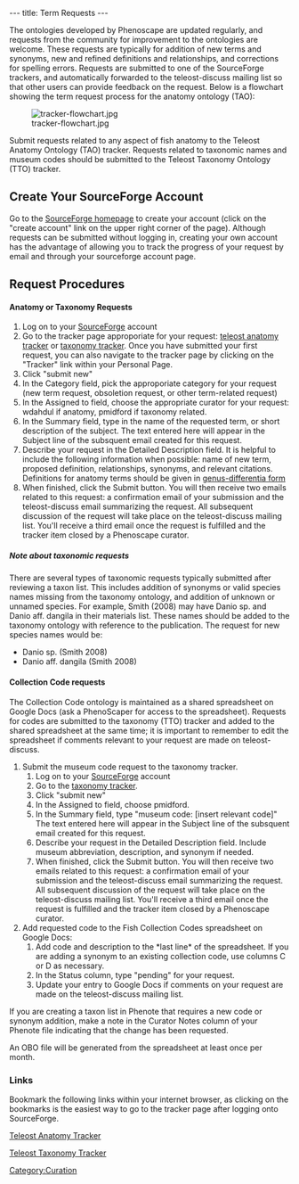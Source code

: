 ---
title: Term Requests
---

The ontologies developed by Phenoscape are updated regularly, and requests from the community for improvement to the ontologies are welcome.  These requests are typically for addition of new terms and synonyms, new and refined definitions and relationships, and corrections for spelling errors. Requests are submitted to one of the SourceForge trackers, and automatically forwarded to the teleost-discuss mailing list so that other users can provide feedback on the request. Below is a flowchart showing the term request process for the anatomy ontology (TAO):

[[Image:tracker-flowchart.jpg]]

Submit requests related to any aspect of fish anatomy to the Teleost Anatomy Ontology (TAO) tracker. Requests related to taxonomic names and museum codes should be submitted to the Teleost Taxonomy Ontology (TTO) tracker.

==Create Your SourceForge Account==
Go to the [http://sourceforge.net/ SourceForge homepage] to create your account (click on the "create account" link on the upper right corner of the page). Although requests can be submitted without logging in, creating your own account has the advantage of allowing you to track the progress of your request by email and through your sourceforge account page.

==Request Procedures==
====Anatomy or Taxonomy Requests====
# Log on to your [http://sourceforge.net/ SourceForge] account
# Go to the tracker page approporiate for your request: [http://sourceforge.net/tracker/?group_id=76834&atid=994764 teleost anatomy tracker] or [http://sourceforge.net/tracker/?atid=1046550&group_id=76834&func=browse taxonomy tracker]. Once you have submitted your first request, you can also navigate to the tracker page by clicking on the "Tracker" link within your Personal Page.
# Click "submit new"
# In the Category field, pick the approporiate category for your request (new term request, obsoletion request, or other term-related request)
#  In the Assigned to field, choose the appropriate curator for your request: wdahdul if anatomy, pmidford if taxonomy related.
#  In the Summary field, type in the name of the requested term, or short description of the subject.  The text entered here will appear in the Subject line of the subsquent email created for this request.
#  Describe your request in the Detailed Description field.  It is helpful to include the following information when possible:  name of new term, proposed definition, relationships, synonyms, and relevant citations. Definitions for anatomy terms should be given in [[Teleost_Anatomy_Ontology#Genus-differentia_definitions|genus-differentia form]]
# When finished, click the Submit button.  You will then receive two emails related to this request: a confirmation email of your submission and the teleost-discuss email summarizing the request. All subsequent discussion of the request will take place on the teleost-discuss mailing list. You'll receive a third email once the request is fulfilled and the tracker item closed by a Phenoscape curator.

=====Note about taxonomic requests=====
There are several types of taxonomic requests typically submitted after reviewing a taxon list.  This includes addition of synonyms or valid species names missing from the taxonomy ontology, and addition of unknown or unnamed species.  For example, Smith (2008) may have Danio sp. and Danio aff. dangila in their materials list.  These names should be added to the taxonomy ontology with reference to the publication.  The request for new species names would be:
*Danio sp. (Smith 2008)
*Danio aff. dangila (Smith 2008)


====Collection Code requests====

The Collection Code ontology is maintained as a shared spreadsheet on Google Docs (ask a PhenoScaper for access to the spreadsheet). Requests for codes are submitted to the taxonomy (TTO) tracker and added to the shared spreadsheet at the same time; it is important to remember to edit the spreadsheet if comments relevant to your request are made on teleost-discuss.

#Submit the museum code request to the taxonomy tracker.
##Log on to your [http://sourceforge.net/ SourceForge] account
##Go to the [http://sourceforge.net/tracker/?atid=1046550&group_id=76834&func=browse taxonomy tracker].
## Click "submit new"
##  In the Assigned to field, choose pmidford.
##  In the Summary field, type "museum code: [insert relevant code]" The text entered here will appear in the Subject line of the subsquent email created for this request.
##  Describe your request in the Detailed Description field.  Include museum abbreviation, description, and synonym if needed.
## When finished, click the Submit button.  You will then receive two emails related to this request: a confirmation email of your submission and the teleost-discuss email summarizing the request. All subsequent discussion of the request will take place on the teleost-discuss mailing list. You'll receive a third email once the request is fulfilled and the tracker item closed by a Phenoscape curator.
#Add requested code to the Fish Collection Codes spreadsheet on Google Docs:
##Add code and description to the *last line* of the spreadsheet.  If you are adding a synonym to an existing collection code, use columns C or D as necessary.
##In the Status column, type "pending" for your request.
##Update your entry to Google Docs if comments on your request are made on the teleost-discuss mailing list.


If you are creating a taxon list in Phenote that requires a new code or synonym addition, make a note in the Curator Notes column of your Phenote file indicating that the change has been requested.

An OBO file will be generated from the spreadsheet at least once per month.

===Links===
Bookmark the following links within your internet browser, as clicking on the bookmarks is the easiest way to go to the tracker page after logging onto SourceForge.

[http://sourceforge.net/tracker/?group_id=76834&atid=994764 Teleost Anatomy Tracker]

[http://sourceforge.net/tracker/?atid=1046550&group_id=76834&func=browse Teleost Taxonomy Tracker]

[[Category:Curation]]